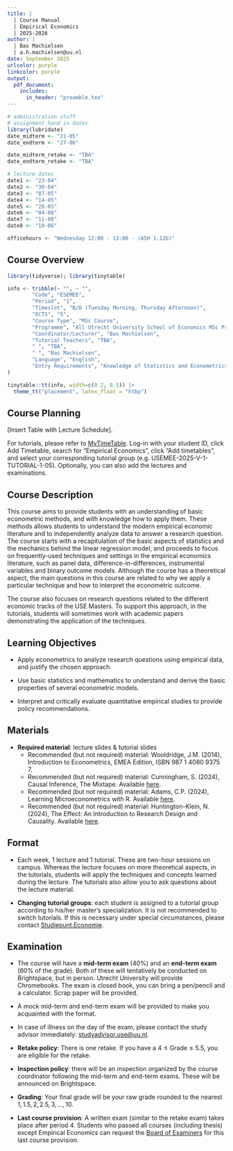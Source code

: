 ```yaml
---
title: | 
  | Course Manual
  | Empirical Economics
  | 2025-2026
author: |
  | Bas Machielsen
  | a.h.machielsen@uu.nl
date: September 2025
urlcolor: purple
linkcolor: purple
output: 
  pdf_document:
    includes:
      in_header: "preamble.tex"
---
```



```r
# administration stuff
# assignment hand in dates
library(lubridate)
date_midterm <- "21-05"
date_endterm <- "27-06"

date_midterm_retake <- "TBA"
date_endterm_retake <- "TBA"

# lecture dates
date1 <- "23-04"
date2 <- "30-04"
date3 <- "07-05"
date4 <- "14-05"
date5 <- "28-05"
date6 <- "04-06"
date7 <- "11-06"
date8 <- "18-06"

officehours <- "Wednesday 12:00 - 13:00 - (ASH 1.12b)"
```

## Course Overview

```r
library(tidyverse); library(tinytable)

info <- tribble(~ "", ~ "", 
        "Code", "ESEMEE",
        "Period", "1",
        "Timeslot", "B/D (Tuesday Morning, Thursday Afternoon)", 
        "ECTS", "5", 
        "Course Type", "MSc Course",
        "Programme", "All Utrecht University School of Economics MSc Programs",
        "Coordinator/Lecturer", "Bas Machielsen",
        "Tutorial Teachers", "TBA",
        " ", "TBA",
        " ", "Bas Machielsen",
        "Language", "English",
        "Entry Requirements", "Knowledge of Statistics and Econometrics (Bachelor level); alternatively, attendance at the UU Summer School."
)

tinytable::tt(info, width=c(0.2, 0.5)) |>
  theme_tt("placement", latex_float = "htbp")

```

## Course Planning

[Insert Table with Lecture Schedule].

For tutorials, please refer to [MyTimeTable](mytimetable.uu.nl). Log-in with your student ID, click Add Timetable, search for "Empirical Economics", click "Add timetables", and select your corresponding tutorial group (e.g. USEMEE-2025-V-1-TUTORIAL-1-05). Optionally, you can also add the lectures and examinations. 

## Course Description

This course aims to provide students with an understanding of basic econometric methods, and with knowledge how to apply them. These methods allows students to understand the modern empirical economic literature and to independently analyze data to answer a research question. The course starts with a recapitulation of the basic aspects of statistics and the mechanics behind the linear regression model, and proceeds to focus on frequently-used techniques and settings in the empirical economics literature, such as panel data, difference-in-differences, instrumental variables and binary outcome models. Although the course has a theoretical aspect, the main questions in this course are related to why we apply a particular technique and how to interpret the econometric outcome. 

The course also focuses on research questions related to the different economic tracks of the USE Masters. To support this approach, in the tutorials, students will sometimes work with academic papers demonstrating the application of the techniques. 


## Learning Objectives

- Apply econometrics to analyze research questions using empirical data, and justify the chosen approach.

- Use basic statistics and mathematics to understand and derive the basic properties of several econometric models.

- Interpret and critically evaluate quantitative empirical studies to provide policy recommendations.


## Materials 

- **Required material**: lecture slides & tutorial slides
  - Recommended (but not required) material: Wooldridge, J.M. (2014), Introduction to Econometrics, EMEA Edition, ISBN 987 1 4080 9375 7.
  - Recommended (but not required) material: Cunningham, S. (2024), Causal Inference, The Mixtape. Available [here](https://mixtape.scunning.com/).
  - Recommended (but not required) material: Adams, C.P. (2024), Learning Microeconometrics with R. Available [here](https://sites.google.com/view/microeconometricswithr/bookdown).
  - Recommended (but not required) material: Huntington-Klein, N. (2024), The Effect: An Introduction to Research Design and Causality. Available [here](https://theeffectbook.net/index.html).
  

## Format

- Each week, 1 lecture and 1 tutorial. These are two-hour sessions on campus. Whereas the lecture focuses on more theoretical aspects, in the tutorials, students will apply the techniques and concepts learned during the lecture. The tutorials also allow you to ask questions about the lecture material.

- **Changing tutorial groups**: each student is assigned to a tutorial group according to his/her master’s specialization. It is not recommended to switch tutorials. If this is necessary under special circumstances, please contact [Studiepunt.Economie](mailto:studiepunt.economie@uu.nl). 


## Examination

- The course will have a **mid-term exam** (40%) and an **end-term exam** (60% of the grade). Both of these will tentatively be conducted on Brightspace, but in person. Utrecht University will provide Chromebooks. The exam is closed book, you can bring a pen/pencil and a calculator. Scrap paper will be provided. 
- A mock mid-term and end-term exam will be provided to make you acquainted with the format. 
- In case of illness on the day of the exam, please contact the study advisor immediately: [studyadvisor.use@uu.nl](mailto:studyadvisor.use@uu.nl).

- **Retake policy**: There is one retake. If you have a $4 \leq \text{Grade} \leq 5.5$, you are eligible for the retake. 

- **Inspection policy**: there will be an inspection organized by the course coordinator following the mid-term and end-term exams. These will be announced on Brightspace. 

- **Grading**: Your final grade will be your raw grade rounded to the nearest $1,1.5,2,2.5,3,\dots, 10$. 

- **Last course provision**: A written exam (similar to the retake exam) takes place after period 4. Students who passed all courses (including thesis) except Empirical Economics can request the [Board of Examiners](use.examencommissie@uu.nl) for this last course provision.

